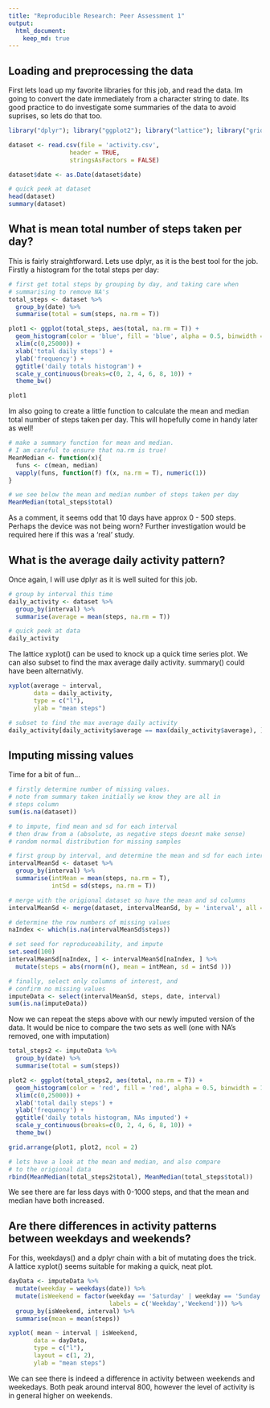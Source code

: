 ```yaml
---
title: "Reproducible Research: Peer Assessment 1"
output: 
  html_document:
    keep_md: true
---
```


## Loading and preprocessing the data

First lets load up my favorite libraries for this job, and read the data. Im going to convert the date immediately from a character string to date. Its good practice to do investigate some summaries of the data to avoid suprises, so lets do that too.

```r
library("dplyr"); library("ggplot2"); library("lattice"); library("gridExtra")

dataset <- read.csv(file = 'activity.csv',
                 header = TRUE,
                 stringsAsFactors = FALSE)

dataset$date <- as.Date(dataset$date)

# quick peek at dataset
head(dataset)
summary(dataset)
```

## What is mean total number of steps taken per day?

This is fairly straightforward. Lets use dplyr, as it is the best tool for the job. Firstly a histogram for the total steps per day:

```r
# first get total steps by grouping by day, and taking care when
# summarising to remove NA's
total_steps <- dataset %>%
  group_by(date) %>%
  summarise(total = sum(steps, na.rm = T))

plot1 <- ggplot(total_steps, aes(total, na.rm = T)) +
  geom_histogram(color = 'blue', fill = 'blue', alpha = 0.5, binwidth = 1000) +
  xlim(c(0,25000)) +
  xlab('total daily steps') +
  ylab('frequency') +
  ggtitle('daily totals histogram') +
  scale_y_continuous(breaks=c(0, 2, 4, 6, 8, 10)) +
  theme_bw()

plot1
```

Im also going to create a little function to calculate the mean and median total number of steps taken per day. This will hopefully come in handy later as well!

```r
# make a summary function for mean and median.
# I am careful to ensure that na.rm is true!
MeanMedian <- function(x){
  funs <- c(mean, median)
  vapply(funs, function(f) f(x, na.rm = T), numeric(1))
}

# we see below the mean and median number of steps taken per day
MeanMedian(total_steps$total)
```

As a comment, it seems odd that 10 days have approx 0 - 500 steps. Perhaps the device was not being worn? Further investigation would be required here if this was a 'real' study.

## What is the average daily activity pattern?

Once again, I will use dplyr as it is well suited for this job.
```r
# group by interval this time
daily_activity <- dataset %>%
  group_by(interval) %>%
  summarise(average = mean(steps, na.rm = T))

# quick peek at data
daily_activity
```

The lattice xyplot() can be used to knock up a quick time series plot. We can also subset to find the max average daily activity. summary() could have been alternativly.

```r
xyplot(average ~ interval,
       data = daily_activity,
       type = c("l"),
       ylab = "mean steps")

# subset to find the max average daily activity
daily_activity[daily_activity$average == max(daily_activity$average), ]
```

## Imputing missing values

Time for a bit of fun...

```r
# firstly determine number of missing values.
# note from summary taken initially we know they are all in 
# steps column
sum(is.na(dataset))

# to impute, find mean and sd for each interval
# then draw from a (absolute, as negative steps doesnt make sense)
# random normal distribution for missing samples

# first group by interval, and determine the mean and sd for each interval
intervalMeanSd <- dataset %>%
  group_by(interval) %>%
  summarise(intMean = mean(steps, na.rm = T),
            intSd = sd(steps, na.rm = T))

# merge with the origional dataset so have the mean and sd columns
intervalMeanSd <- merge(dataset, intervalMeanSd, by = 'interval', all = F)

# determine the row numbers of missing values
naIndex <- which(is.na(intervalMeanSd$steps))

# set seed for reproduceability, and impute
set.seed(100)
intervalMeanSd[naIndex, ] <- intervalMeanSd[naIndex, ] %>%
  mutate(steps = abs(rnorm(n(), mean = intMean, sd = intSd )))

# finally, select only columns of interest, and
# confirm no missing values
imputeData <- select(intervalMeanSd, steps, date, interval)
sum(is.na(imputeData))
```

Now we can repeat the steps above with our newly imputed version of the data. It would be nice to compare the two sets as well (one with NA's removed, one with imputation)

```r
total_steps2 <- imputeData %>%
  group_by(date) %>%
  summarise(total = sum(steps))

plot2 <- ggplot(total_steps2, aes(total, na.rm = T)) +
  geom_histogram(color = 'red', fill = 'red', alpha = 0.5, binwidth = 1000) +
  xlim(c(0,25000)) +
  xlab('total daily steps') +
  ylab('frequency') +
  ggtitle('daily totals histogram, NAs imputed') +
  scale_y_continuous(breaks=c(0, 2, 4, 6, 8, 10)) +
  theme_bw()

grid.arrange(plot1, plot2, ncol = 2)

# lets have a look at the mean and median, and also compare
# to the origional data
rbind(MeanMedian(total_steps2$total), MeanMedian(total_steps$total))
```

We see there are far less days with 0-1000 steps, and that the mean and median have both increased.

## Are there differences in activity patterns between weekdays and weekends?

For this, weekdays() and a dplyr chain with a bit of mutating does the trick. A lattice xyplot() seems suitable for making a quick, neat plot.

```r
dayData <- imputeData %>%
  mutate(weekday = weekdays(date)) %>%
  mutate(isWeekend = factor(weekday == 'Saturday' | weekday == 'Sunday',
                            labels = c('Weekday','Weekend'))) %>%
  group_by(isWeekend, interval) %>%
  summarise(mean = mean(steps))

xyplot( mean ~ interval | isWeekend,
       data = dayData,
       type = c("l"),
       layout = c(1, 2),
       ylab = "mean steps")

```

We can see there is indeed a difference in activity between weekends and weekedays. Both peak around interval 800, however the level of activity is in general higher on weekends.